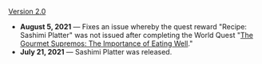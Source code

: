 {{Change History/Header}}
[[Version 2.0]]
*'''August 5, 2021''' &mdash; Fixes an issue whereby the quest reward "Recipe: Sashimi Platter" was not issued after completing the World Quest "[[The Gourmet Supremos: The Importance of Eating Well]]."
*'''July 21, 2021''' &mdash; Sashimi Platter was released.